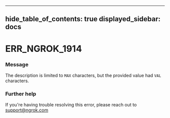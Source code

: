 

---
hide_table_of_contents: true
displayed_sidebar: docs
---


# ERR_NGROK_1914

### Message
The description is limited to `MAX` characters, but the provided value had `VAL` characters.

<ErrorDetails />



### Further help
If you're having trouble resolving this error, please reach out to [support@ngrok.com](mailto:support@ngrok.com?subject=Help%20with%20ERR_NGROK_1914)

